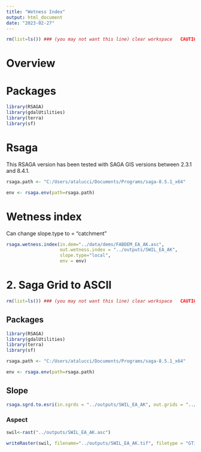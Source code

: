 ```yaml
---
title: "Wetness Index"
output: html_document
date: "2023-02-27"
---
```




```r
rm(list=ls()) ### (you may not want this line) clear workspace   CAUTION!!!
```

# Overview


# Packages
```r
library(RSAGA)
library(gdalUtilities)
library(terra)
library(sf)
```


# Rsaga 
This RSAGA version has been tested with SAGA GIS versions between 2.3.1 and 8.4.1.
```r
rsaga.path <- "C:/Users/atalucci/Documents/Programs/saga-8.5.1_x64"
```

```r
env <- rsaga.env(path=rsaga.path) 
```

# Wetness index
Can change slope.type to = "catchment"
```r
rsaga.wetness.index(in.dem="../data/dems/FABDEM_EA_AK.asc", 
                    out.wetness.index = "../outputs/SWIL_EA_AK",  
                    slope.type="local", 
                    env = env)
```

# 2. Saga Grid to ASCII
```r
rm(list=ls()) ### (you may not want this line) clear workspace   CAUTION!!!
```

## Packages
```r
library(RSAGA)
library(gdalUtilities)
library(terra)
library(sf)
```

```r
rsaga.path <- "C:/Users/atalucci/Documents/Programs/saga-8.5.1_x64"
```

```r
env <- rsaga.env(path=rsaga.path) 
```



## Slope
```r
rsaga.sgrd.to.esri(in.sgrds = "../outputs/SWIL_EA_AK", out.grids = "../outputs/SWIL_EA_AK", format = "ascii", env = env)
```



### Aspect
```r
swil<-rast("../outputs/SWIL_EA_AK.asc")
```


```r
writeRaster(swil, filename="../outputs/SWIL_EA_AK.tif", filetype = "GTiff", overwrite=TRUE)
```